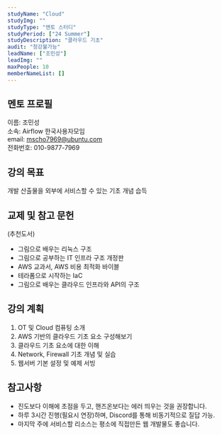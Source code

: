 ```yaml
---
studyName: "Cloud"
studyImg: ""
studyType: "멘토 스터디"
studyPeriod: ["24 Summer"]
studyDescription: "클라우드 기초"
audit: "청강불가능"
leadName: ["조민성"]
leadImg: ""
maxPeople: 10
memberNameList: []
---
```


## 멘토 프로필
이름: 조민성  
소속: Airflow 한국사용자모임    
email: mscho7969@ubuntu.com  
전화번호: 010-9877-7969   

## 강의 목표
개발 산출물을 외부에 서비스할 수 있는 기초 개념 습득

## 교제 및 참고 문헌
(추천도서)
- 그림으로 배우는 리눅스 구조
- 그림으로 공부하는 IT 인프라 구조 개정판
- AWS 교과서, AWS 비용 최적화 바이블
- 테라폼으로 시작하는 IaC
- 그림으로 배우는 클라우드 인프라와 API의 구조


## 강의 계획
1. OT 및 Cloud 컴퓨팅 소개
2. AWS 기반의 클라우드 기초 요소 구성해보기
3. 클라우드 기초 요소에 대한 이해
4. Network, Firewall 기초 개념 및 실습
5. 웹서버 기본 설정 및 예제 서빙

## 참고사항
- 진도보다 이해에 초점을 두고, 핸즈온보다는 에러 띄우는 것을 권장합니다.
- 하루 3시간 진행(필요시 연장)하며, Discord를 통해 비동기적으로 질답 가능.
- 마지막 주에 서비스할 리소스는 평소에 직접만든 웹 개발물도 좋습니다.